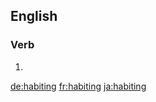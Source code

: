==English==

===Verb===
{{head|en}}

# {{present participle of|habit}}

[[de:habiting]]
[[fr:habiting]]
[[ja:habiting]]